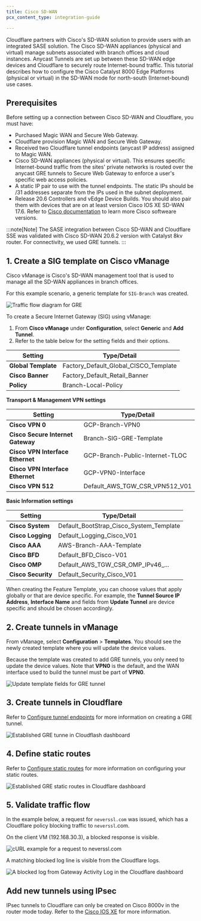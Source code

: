 ```yaml
---
title: Cisco SD-WAN
pcx_content_type: integration-guide

---
```


Cloudflare partners with Cisco's SD-WAN solution to provide users with an integrated SASE solution. The Cisco SD-WAN appliances (physical and virtual) manage subnets associated with branch offices and cloud instances. Anycast Tunnels are set up between these SD-WAN edge devices and Cloudflare to securely route Internet-bound traffic. This tutorial describes how to configure the Cisco Catalyst 8000 Edge Platforms (physical or virtual) in the SD-WAN mode for north-south (Internet-bound) use cases.

## Prerequisites

Before setting up a connection between Cisco SD-WAN and Cloudflare, you must have:

- Purchased Magic WAN and Secure Web Gateway.
- Cloudflare provision Magic WAN and Secure Web Gateway.
- Received two Cloudflare tunnel endpoints (anycast IP address) assigned to Magic WAN.
- Cisco SD-WAN appliances (physical or virtual). This ensures specific Internet-bound traffic from the sites' private networks is routed over the anycast GRE tunnels to Secure Web Gateway to enforce a user's specific web access policies.
- A static IP pair to use with the tunnel endpoints. The static IPs should be /31 addresses separate from the IPs used in the subnet deployment.
- Release 20.6 Controllers and vEdge Device Builds. You should also pair them with devices that are on at least version Cisco IOS XE SD-WAN 17.6. Refer to [Cisco documentation](https://www.cisco.com/c/en/us/support/docs/routers/sd-wan/215676-cisco-tac-and-bu-recommended-sd-wan-soft.html) to learn more Cisco softweare versions.

:::note[Note]
The SASE integration between Cisco SD-WAN and Cloudflare SSE was validated with Cisco SD-WAN 20.6.2 version with Catalyst 8kv router. For connectivity, we used GRE tunnels.
:::

## 1. Create a SIG template on Cisco vManage

Cisco vManage is Cisco's SD-WAN management tool that is used to manage all the SD-WAN appliances in branch offices.

For this example scenario, a generic template for `SIG-Branch` was created.

![Traffic flow diagram for GRE](~/assets/images/magic-wan/third-party/viptela/viptela-flow-diagram-gre.png)

To create a Secure Internet Gateway (SIG) using vManage:

1. From **Cisco vManage** under **Configuration**, select **Generic** and **Add Tunnel**.
2. Refer to the table below for the setting fields and their options.

| Setting             | Type/Detail                               |
| ------------------- | ----------------------------------------- |
| **Global Template** | Factory_Default_Global_CISCO_Template |
| **Cisco Banner**    | Factory_Default_Retail_Banner          |
| **Policy**          | Branch-Local-Policy                       |

**Transport & Management VPN settings**

| Setting                           | Type/Detail                         |
| --------------------------------- | ----------------------------------- |
| **Cisco VPN 0**                   | GCP-Branch-VPN0                     |
| **Cisco Secure Internet Gateway** | Branch-SIG-GRE-Template             |
| **Cisco VPN Interface Ethernet**  | GCP-Branch-Public-Internet-TLOC     |
| **Cisco VPN Interface Ethernet**  | GCP-VPN0-Interface                  |
| **Cisco VPN 512**                 | Default_AWS_TGW_CSR_VPN512_V01 |

**Basic Information settings**

| Setting            | Type/Detail                                 |
| ------------------ | ------------------------------------------- |
| **Cisco System**   | Default_BootStrap_Cisco_System_Template |
| **Cisco Logging**  | Default_Logging_Cisco_V01                |
| **Cisco AAA**      | AWS-Branch-AAA-Template                     |
| **Cisco BFD**      | Default_BFD_Cisco-V01                     |
| **Cisco OMP**      | Default_AWS_TGW_CSR_OMP_IPv46_...     |
| **Cisco Security** | Default_Security_Cisco_V01               |

When creating the Feature Template, you can choose values that apply globally or that are device specific. For example, the **Tunnel Source IP Address**, **Interface Name** and fields from **Update Tunnel** are device specific and should be chosen accordingly.

## 2. Create tunnels in vManage

From vManage, select **Configuration** > **Templates**. You should see the newly created template where you will update the device values.

Because the template was created to add GRE tunnels, you only need to update the device values. Note that **VPN0** is the default, and the WAN interface used to build the tunnel must be part of **VPN0**.

![Update template fields for GRE tunnel](~/assets/images/magic-wan/third-party/viptela/viptela-update-device-template-gre.png)

## 3. Create tunnels in Cloudflare

Refer to [Configure tunnel endpoints](/magic-wan/configuration/manually/how-to/configure-tunnel-endpoints/) for more information on creating a GRE tunnel.

![Established GRE tunne in Cloudflash dashboard](~/assets/images/magic-wan/third-party/viptela/viptela-gre-tunnel.png)

## 4. Define static routes

Refer to [Configure static routes](/magic-wan/configuration/manually/how-to/configure-routes/#create-a-static-route) for more information on configuring your static routes.

![Established GRE static routes in Cloudflare dashboard](~/assets/images/magic-wan/third-party/viptela/viptela-gre-static-routes.png)

## 5. Validate traffic flow

In the example below, a request for `neverssl.com` was issued, which has a Cloudflare policy blocking traffic to `neverssl`.com.

On the client VM (192.168.30.3), a blocked response is visible.

![cURL example for a request to neverssl.com](~/assets/images/magic-wan/third-party/viptela/viptela-curl-traffic-flow.png)

A matching blocked log line is visible from the Cloudflare logs.

![A blocked log from Gateway Activity Log in the Cloudflare dashboard](~/assets/images/magic-wan/third-party/viptela/viptela-gre-swg-traffic.png)

## Add new tunnels using IPsec

IPsec tunnels to Cloudflare can only be created on Cisco 8000v in the router mode today. Refer to the [Cisco IOS XE](/magic-wan/configuration/manually/third-party/cisco-ios-xe/) for more information.
